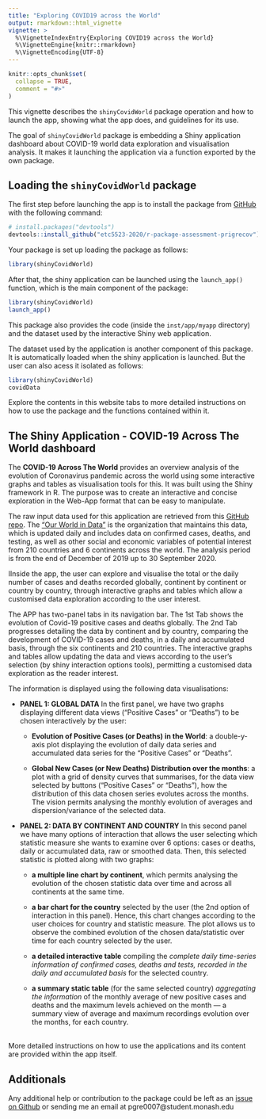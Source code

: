 ```yaml
---
title: "Exploring COVID19 across the World"
output: rmarkdown::html_vignette
vignette: >
  %\VignetteIndexEntry{Exploring COVID19 across the World}
  %\VignetteEngine{knitr::rmarkdown}
  %\VignetteEncoding{UTF-8}
---
```


```r
knitr::opts_chunk$set(
  collapse = TRUE,
  comment = "#>"
)
```

This vignette describes the `shinyCovidWorld` package operation and how to launch the app, showing what the app does, and guidelines for its
use. 

The goal of `shinyCovidWorld` package is embedding a Shiny application dashboard about COVID-19 world data exploration and visualisation analysis. It makes it launching the application via a function exported by the own package. 

## Loading the `shinyCovidWorld` package

The first step before launching the app is to install the package from [GitHub](https://github.com/) with the following command:
```r
# install.packages("devtools")
devtools::install_github("etc5523-2020/r-package-assessment-prigrecov")
```

Your package is set up loading the package as follows:
```r
library(shinyCovidWorld)
```

After that, the shiny application can be launched using the `launch_app()` function, which is the main component of the package:

```r
library(shinyCovidWorld)
launch_app()
```

This package also provides the code (inside the `inst/app/myapp` directory) and the dataset used by the interactive Shiny web application.  

The dataset used by the application is another component of this package. It is automatically loaded when the shiny application is launched. But the user can also acess it isolated as follows:

```r
library(shinyCovidWorld)
covidData
```

Explore the contents in this website tabs to more detailed instructions on how to use the package and the functions contained within it.

## The Shiny Application - **COVID-19 Across The World** dashboard

The **COVID-19 Across The World** provides an overview analysis of the evolution of Coronavirus pandemic across the world using some interactive graphs and tables as visualisation tools for this. It was built using the Shiny framework in R. The purpose was to create an interactive and concise exploration in the Web-App format that can be easy to manipulate.

The raw input data used for this application are retrieved from this [GitHub repo](https://github.com/owid/covid-19-data/tree/master/public/data). The ["Our World in Data"](https://ourworldindata.org) is the organization that maintains this data, which is updated daily and includes data on confirmed cases, deaths, and testing, as well as other social and economic variables of potential interest from 210 countries and 6 continents across the world. The analysis period is from the end of December of 2019 up to 30 September 2020.

IInside the app, the user can explore and visualise the total or the daily number of cases and deaths recorded globally, continent by continent or country by country, through interactive graphs and tables which allow a customised data exploration according to the user interest.

The APP has two-panel tabs in its navigation bar. The 1st Tab shows the evolution of Covid-19 positive cases and deaths globally. The 2nd Tab progresses detailing the data by continent and by country, comparing the development of COVID-19 cases and deaths, in a daily and accumulated basis, through the six continents and 210 countries. The interactive graphs and tables allow updating the data and views according to the user’s selection (by shiny interaction options tools), permitting a customised data exploration as the reader interest.

The information is displayed using the following data visualisations:

* **PANEL 1: GLOBAL DATA**
In the first panel, we have two graphs displaying different data views ("Positive Cases" or "Deaths") to be chosen interactively by the user:

  * **Evolution of Positive Cases (or Deaths) in the World**: a double-y-axis plot displaying the evolution of daily data series and accumulated data series for the “Positive Cases” or “Deaths”.
  
  * **Global New Cases (or New Deaths) Distribution over the months**: a plot with a grid of density curves that summarises, for the data view selected by buttons ("Positive Cases" or "Deaths"), how the distribution of this data chosen series evolutes across the months. The vision permits analysing the monthly evolution of averages and dispersion/variance of the selected data.

* **PANEL 2: DATA BY CONTINENT AND COUNTRY**
In this second panel we have many options of interaction that allows the user selecting which statistic measure she wants to examine over 6 options: cases or deaths, daily or accumulated data, raw or smoothed data. Then, this selected statistic is plotted along with two graphs: 

  * **a multiple line chart by continent**, which permits analysing the evolution of the chosen statistic data over time and across all continents at the same time.

  * **a bar chart for the country** selected by the user (the 2nd option of interaction in this panel). Hence, this chart changes according to the user choices for country and statistic measure. The plot allows us to observe the combined evolution of the chosen data/statistic over time for each country selected by the user.
  
  * **a detailed interactive table** compiling the *complete daily time-series information of confirmed cases, deaths and tests, recorded in the daily and accumulated basis* for the selected country. 
  
  * **a summary static table** (for the same selected country) *aggregating the information* of the monthly average of new positive cases and deaths and the maximum levels achieved on the month — a summary view of average and maximum recordings evolution over the months, for each country.

<br>
More detailed instructions on how to use the applications and its content are provided within the app itself.

## Additionals
Any additional help or contribution to the package could be left as an [issue on Github](https://github.com/etc5523-2020/r-package-assessment-ltmoo2/issues) or sending me an email at pgre0007@student.monash.edu


